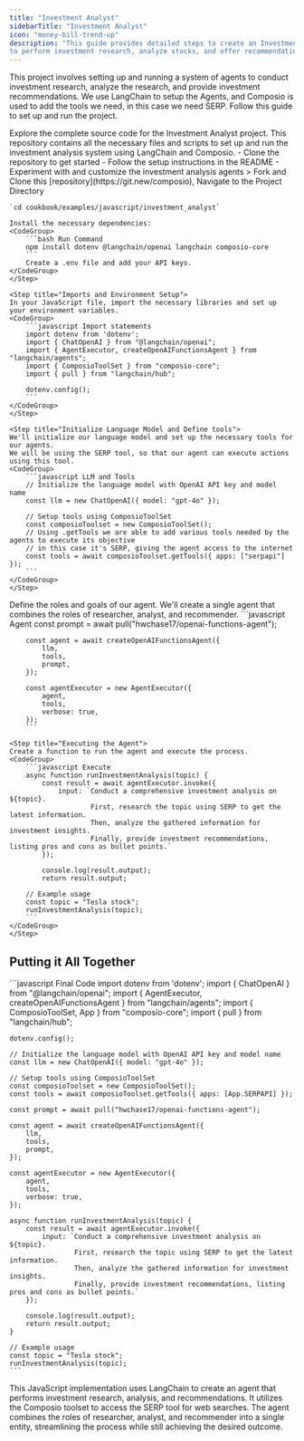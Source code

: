 ```yaml
---
title: "Investment Analyst"
sidebarTitle: "Investment Analyst"
icon: "money-bill-trend-up"
description: "This guide provides detailed steps to create an Investment Analyst Agent that leverages LangChain, Composio 
to perform investment research, analyze stocks, and offer recommendations based on user input"
---
```

This project involves setting up and running a system of agents to conduct investment research, analyze the research, and provide investment recommendations. We use LangChain to setup the Agents, and Composio is used to add the tools we need, in this case we need SERP. Follow this guide to set up and run the project.

<Card color="#7bee0c" title="Investment Analyst GitHub Repository" icon="github" href="https://git.new/investment-analyst">
  Explore the complete source code for the Investment Analyst project. This repository contains all the necessary files and scripts to set up and run the investment analysis system using LangChain and Composio.
  <CardBody>
    - Clone the repository to get started
    - Follow the setup instructions in the README
    - Experiment with and customize the investment analysis agents
  </CardBody>
</Card>

<Steps>
    <Step title="Project Setup">
    > Fork and Clone this [repository](https://git.new/composio), Navigate to the Project Directory 

    `cd cookbook/examples/javascript/investment_analyst`

    Install the necessary dependencies:
    <CodeGroup>
        ```bash Run Command
        npm install dotenv @langchain/openai langchain composio-core
        ```
        Create a .env file and add your API keys.
    </CodeGroup>
    </Step>

    <Step title="Imports and Environment Setup">
    In your JavaScript file, import the necessary libraries and set up your environment variables.
    <CodeGroup>
        ```javascript Import statements
        import dotenv from 'dotenv';
        import { ChatOpenAI } from "@langchain/openai";
        import { AgentExecutor, createOpenAIFunctionsAgent } from "langchain/agents";
        import { ComposioToolSet } from "composio-core";
        import { pull } from "langchain/hub";

        dotenv.config();
        ```
    </CodeGroup>
    </Step>

    <Step title="Initialize Language Model and Define tools">
    We'll initialize our language model and set up the necessary tools for our agents.
    We will be using the SERP tool, so that our agent can execute actions using this tool.    
    <CodeGroup>
        ```javascript LLM and Tools
        // Initialize the language model with OpenAI API key and model name
        const llm = new ChatOpenAI({ model: "gpt-4o" });

        // Setup tools using ComposioToolSet
        const composioToolset = new ComposioToolSet();
        // Using .getTools we are able to add various tools needed by the agents to execute its objective
        // in this case it's SERP, giving the agent access to the internet
        const tools = await composioToolset.getTools({ apps: ["serpapi"] });
        ```
    </CodeGroup>
    </Step>

   <Step title="Defining the Agent">
   Define the roles and goals of our agent. We'll create a single agent that combines the roles of researcher, analyst, and recommender.
   <CodeGroup>
       ```javascript Agent
        const prompt = await pull("hwchase17/openai-functions-agent");
        
        const agent = await createOpenAIFunctionsAgent({
            llm,
            tools,
            prompt,
        });

        const agentExecutor = new AgentExecutor({
            agent,
            tools,
            verbose: true,
        });
        ```
   </CodeGroup>
   </Step>

    <Step title="Executing the Agent">
    Create a function to run the agent and execute the process.
    <CodeGroup>
        ```javascript Execute
        async function runInvestmentAnalysis(topic) {
            const result = await agentExecutor.invoke({
                input: `Conduct a comprehensive investment analysis on ${topic}. 
                        First, research the topic using SERP to get the latest information. 
                        Then, analyze the gathered information for investment insights. 
                        Finally, provide investment recommendations, listing pros and cons as bullet points.`
            });

            console.log(result.output);
            return result.output;

        // Example usage
        const topic = "Tesla stock";
        runInvestmentAnalysis(topic);
        ```
    </CodeGroup>
    </Step>

</Steps>

## Putting it All Together
<CodeGroup>
    ```javascript Final Code
    import dotenv from 'dotenv';
    import { ChatOpenAI } from "@langchain/openai";
    import { AgentExecutor, createOpenAIFunctionsAgent } from "langchain/agents";
    import { ComposioToolSet, App } from "composio-core";
    import { pull } from "langchain/hub";

    dotenv.config();

    // Initialize the language model with OpenAI API key and model name
    const llm = new ChatOpenAI({ model: "gpt-4o" });

    // Setup tools using ComposioToolSet
    const composioToolset = new ComposioToolSet();
    const tools = await composioToolset.getTools({ apps: [App.SERPAPI] });

    const prompt = await pull("hwchase17/openai-functions-agent");
    
    const agent = await createOpenAIFunctionsAgent({
        llm,
        tools,
        prompt,
    });

    const agentExecutor = new AgentExecutor({
        agent,
        tools,
        verbose: true,
    });

    async function runInvestmentAnalysis(topic) {
        const result = await agentExecutor.invoke({
            input: `Conduct a comprehensive investment analysis on ${topic}. 
                    First, research the topic using SERP to get the latest information. 
                    Then, analyze the gathered information for investment insights. 
                    Finally, provide investment recommendations, listing pros and cons as bullet points.`
        });

        console.log(result.output);
        return result.output;
    }

    // Example usage
    const topic = "Tesla stock";
    runInvestmentAnalysis(topic);
    ```
</CodeGroup>

This JavaScript implementation uses LangChain to create an agent that performs investment research, analysis, and recommendations. It utilizes the Composio toolset to access the SERP tool for web searches. The agent combines the roles of researcher, analyst, and recommender into a single entity, streamlining the process while still achieving the desired outcome.
